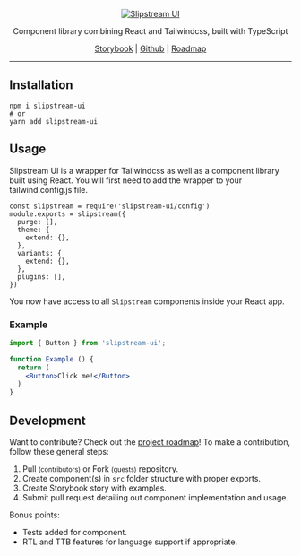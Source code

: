 <Meta title="Introduction" />

<p align="center">
  <a href="https://slipstream-ui.netlify.app">
    <img src="/slipstream-banner.png" alt="Slipstream UI"/>
  </a>
</p>
<p align="center">
  Component library combining React and Tailwindcss, built with TypeScript
</p>
<p align="center">
  <a href="https://slipstream-ui.netlify.app">Storybook</a> | <a href="https://github.com/michaelmcshinsky/slipstream-ui">Github</a> | <a href="https://github.com/michaelmcshinsky/slipstream-ui/projects/1">Roadmap</a>
</p>
<hr/>

## Installation

```
npm i slipstream-ui
# or
yarn add slipstream-ui
```

## Usage

Slipstream UI is a wrapper for Tailwindcss as well as a component library built using React. You will first need to add the wrapper to your tailwind.config.js file.

```
const slipstream = require('slipstream-ui/config')
module.exports = slipstream({
  purge: [],
  theme: {
    extend: {},
  },
  variants: {
    extend: {},
  },
  plugins: [],
})
```

You now have access to all `Slipstream` components inside your React app.

### Example

``` jsx
import { Button } from 'slipstream-ui';

function Example () {
  return (
    <Button>Click me!</Button>
  )
}
```

## Development

Want to contribute? Check out the <a href="https://github.com/michaelmcshinsky/slipstream-ui/projects/1">project roadmap</a>! To make a contribution, follow these general steps:

1. Pull <small>(contributors)</small> or Fork <small>(guests)</small> repository.
2. Create component(s) in `src` folder structure with proper exports.
3. Create Storybook story with examples.
4. Submit pull request detailing out component implementation and usage.

Bonus points:
* Tests added for component.
* RTL and TTB features for language support if appropriate.
